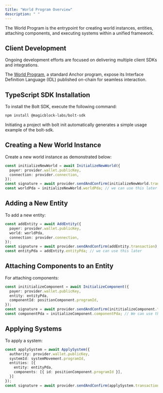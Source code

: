 ```yaml
---
title: "World Program Overview"
description: " "
---
```


The World Program is the entrypoint for creating world instances, entities, attaching components, and executing systems within a unified framework.

## Client Development

Ongoing development efforts are focused on delivering multiple client SDKs and integrations.

The [World Program](https://explorer.solana.com/address/WorLD15A7CrDwLcLy4fRqtaTb9fbd8o8iqiEMUDse2n/anchor-program?cluster=devnet), a standard Anchor program, expose its Interface Definition Language (IDL) published on-chain for seamless interaction.

## TypeScript SDK Installation

To install the Bolt SDK, execute the following command:

```bash
npm install @magicblock-labs/bolt-sdk
```

Initiating a project with bolt init automatically generates a simple usage example of the bolt-sdk.

## Creating a New World Instance

Create a new world instance as demonstrated below:

```typescript
const initializeNewWorld = await InitializeNewWorld({
  payer: provider.wallet.publicKey,
  connection: provider.connection,
});
const signature = await provider.sendAndConfirm(initializeNewWorld.transaction);
const worldPda = initializeNewWorld.worldPda; // we can use this later
```

## Adding a New Entity

To add a new entity:

```typescript
const addEntity = await AddEntity({
  payer: provider.wallet.publicKey,
  world: worldPda,
  connection: provider.connection,
});
const signature = await provider.sendAndConfirm(addEntity.transaction);
const entityPda = addEntity.entityPda; // we can use this later
```

## Attaching Components to an Entity

For attaching components:

```typescript
const inititializeComponent = await InitializeComponent({
  payer: provider.wallet.publicKey,
  entity: entityPda,
  componentId: positionComponent.programId,
});
const signature = await provider.sendAndConfirm(inititializeComponent.transaction);
const componentPda = initializeComponent.componentPda; // We can use this to fetch the state
```

## Applying Systems

To apply a system:

```typescript
const applySystem = await ApplySystem({
  authority: provider.wallet.publicKey,
  systemId: systemMovement.programId,
  entities: [{
    entity: entityPda,
    components: [{ id: positionComponent.programId }],
  }]
});
const signature = await provider.sendAndConfirm(applySystem.transaction);
```
